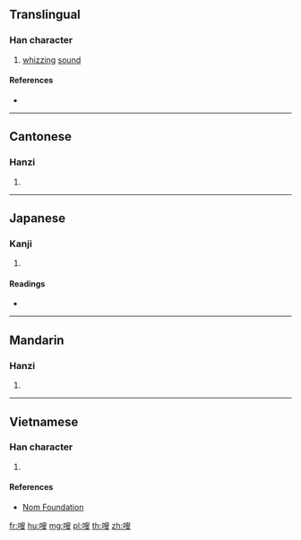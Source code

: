 ==Translingual==

===Han character===
{{Han char|rn=30|rad=口|as=10|sn=13|four=67047|canj=RHXE|ids=⿰口叟}}

# [[whiz]]zing [[sound]]

====References====
* {{Han ref|kx=0202.350|dkj=04079|dj=0425.150|hdz=10657.020|uh=55D6|ud=21974|bh=DCDB|bd=56539}}

----

==Cantonese==

===Hanzi===
{{yue-hanzi|jyut=sau1|y=sau1}}

# {{defn|lang=yue|sort=口10}}

----

==Japanese==

===Kanji===
{{ja-kanji|grade=|rs=口10}}

# {{defn|lang=ja|sort=口10}}

====Readings====
* {{ja-readings|on=[[しゅふ]] (shuhu), [[しう]] (shiu), [[しゆ]] (shiyu)|kun=}}

----

==Mandarin==

===Hanzi===
{{cmn-hanzi|pin=[[sōu]] ([[sou1]])|wg=sou<sup>1</sup>}}

# {{defn|lang=cmn|sort=口10}}

----

==Vietnamese==

===Han character===
{{vi-hantu|[[sưu]]|rs=口10}}

# {{defn|lang=vi|sort=口10}}

====References====
* [http://nomfoundation.org/common/nom_details.php?codepoint=55d6 Nom Foundation]

[[fr:嗖]]
[[hu:嗖]]
[[mg:嗖]]
[[pl:嗖]]
[[th:嗖]]
[[zh:嗖]]